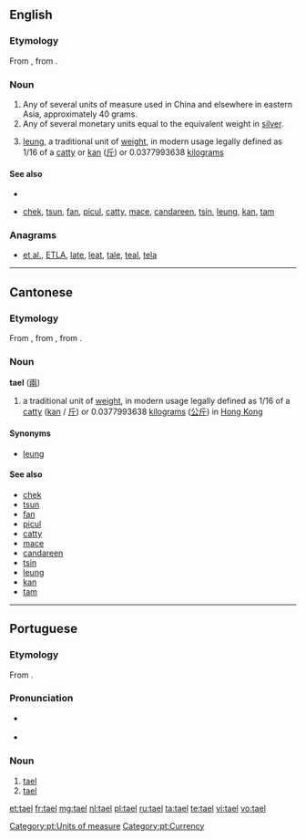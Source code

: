 ==English==

===Etymology===
From {{etyl|pt|en}} {{term|tael|lang=pt}}, from {{etyl|ms|en}} {{term|tahil|lang=ms}}.

===Noun===
{{en-noun}}
# Any of several units of measure used in China and elsewhere in eastern Asia, approximately 40 grams.
# Any of several monetary units equal to the equivalent weight in [[silver]].
# {{context|Hong Kong}} [[leung]], a traditional unit of [[weight]], in modern usage legally defined as 1/16 of a [[catty]] or [[kan]] ([[斤]])  or  0.0377993638 [[kilogram]]s 

====See also====
*{{pedialite}}
* {{sense|Hong Kong units}} [[chek]], [[tsun]], [[fan]], [[picul]], [[catty]], [[mace]], [[candareen]], [[tsin]], [[leung]], [[kan]], [[tam]]

===Anagrams===
* [[et al.#English|et al.]], [[ETLA#English|ETLA]], [[late#English|late]], [[leat#English|leat]], [[tale#English|tale]], [[teal#English|teal]], [[tela#English|tela]]

----

==Cantonese==

===Etymology===
From {{etyl|en|yue}} {{term|tael|lang=en}}, from {{etyl|pt|yue}} {{term|tael|lang=pt}}, from {{etyl|ms|yue}} {{term|tahil|lang=ms}}.

===Noun===
{{yue-noun|HK|HK=tael|tas=兩}} '''tael''' ([[兩]])

# {{context|Hong Kong|lang=yue}} a traditional unit of [[weight]], in modern usage legally defined as 1/16 of a [[catty]] ([[kan]] / [[斤]]) or 0.0377993638 [[kilogram]]s ([[公斤]]) in [[Hong Kong]]

====Synonyms====
* [[leung]]

====See also====
* [[chek]]
* [[tsun]]
* [[fan]]
* [[picul]]
* [[catty]]
* [[mace]]
* [[candareen]]
* [[tsin]]
* [[leung]]
* [[kan]]
* [[tam]]

----

==Portuguese==

===Etymology===
From {{etyl|ms|pt}} {{term|tahil|lang=ms}}.

===Pronunciation===
* {{a|Portugal}} {{IPA|/tɐ.ˈɛɫ/|lang=pt}}
* {{a|Brazil}} {{IPA|/ta.ˈɛw/|lang=pt}}

===Noun===
{{pt-noun|m|taéis}}

# [[#English|tael]] {{gloss|any of several eastern Asian units of measure}}
# [[#English|tael]] {{gloss|any of several eastern Asian monetary units}}

[[Category:pt:Units of measure]]
[[Category:pt:Currency]]

[[et:tael]]
[[fr:tael]]
[[mg:tael]]
[[nl:tael]]
[[pl:tael]]
[[ru:tael]]
[[ta:tael]]
[[te:tael]]
[[vi:tael]]
[[vo:tael]]